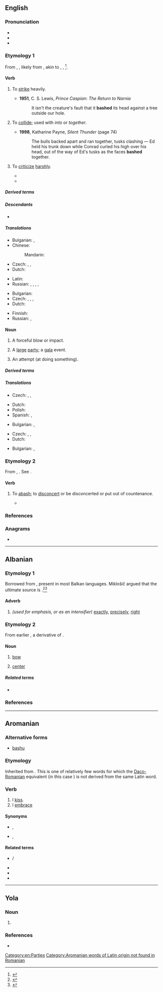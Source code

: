 {{also|Bash}}
==English==

===Pronunciation===
* {{IPA|en|/bæʃ/}}
* {{audio|en|En-au-bash.ogg|Audio (AU)}}
* {{rhymes|en|æʃ|s=1}}

===Etymology 1===
From {{inh|en|enm|*basshen}}, {{m|enm|*basken}}, likely from {{der|en|non|*baska|t=to strike}}, akin to {{cog|sv|basa|t=to baste, whip, lash, flog}}, {{cog|da|baske|t=to beat, strike, cudgel}}, {{cog|de|patschen|t=to slap}}<ref>{{R:ODS online|baske}}</ref>.

====Verb====
{{en-verb}}

# {{lb|en|informal}} To [[strike]] heavily.
#: {{ux|en|The thugs kept '''bashing''' the cowering victim.}}
#: {{ux|en|If the engine won't start, '''bash''' it with this hammer.}}
#* '''1951''', C. S. Lewis, ''Prince Caspian: The Return to Narnia''
#*: It isn't the creature's fault that it '''bashed''' its head against a tree outside our hole.
# {{lb|en|informal}} To [[collide]]; used with ''into'' or ''together''.
#: {{ux|en|Don't '''bash''' into me with that shopping trolley.}}
#* '''1998''', Katharine Payne, ‎''Silent Thunder'' (page 74)
#*: The bulls backed apart and ran together, tusks clashing — Ed held his trunk down while Conrad curled his high over his head, out of the way of Ed's tusks as the faces '''bashed''' together.
# {{lb|en|transitive|informal}} To [[criticize]] [[harsh]]ly.
#: {{ux|en|He '''bashed''' my ideas.}}
#* {{quote-book|en|year=1994|last=Nixon|first=Richard|authorlink=Richard Nixon|chapter=America Beyond Peace|title=Beyond Peace|url=https://archive.org/details/beyondpeace00nixo/|location=New York|publisher={{w|Random House}}|ISBN=0-679-43323-6|page=236|pageurl=https://archive.org/details/beyondpeace00nixo/page/236/|text=The entertainment industry, the artistic community, and much of the educational establishment, which so profoundly influence American culture, relentlessly assault religion, promote promiscuity, encourage illegitimacy, and '''bash''' America.}}
#* {{quote-web|en|url=http://www.theguardian.com/commentisfree/2020/feb/16/labour-should-stop-demonising-the-rich-most-britons-like-them|title=Politicians should stop bashing the rich… most of us just don’t agree|author=Sonia Sodha|date=2020-02-16|work=The Observer|passage=This is consistent with new research about to be published by Tax Justice UK that found that, when making the case for a more progressive tax system, '''bashing''' the wealthy resonated far less well with voters than specific arguments about closing loopholes and increasing particular taxes.}}

=====Derived terms=====
{{der2|en|bash the bishop|bash about|bash in|bash into shape|bash out|bash up|gay bash|gay-bash|trans bash|trans-bash}}

=====Descendants=====
* {{desc|de|bashen|bor=1}}

=====Translations=====
{{trans-top|to strike}}
* Bulgarian: {{t+|bg|фрасвам}}, {{t+|bg|удрям}}
* Chinese:
*: Mandarin: {{t+|cmn|揍|tr=zòu|sc=Hani}}
* Czech: {{t+|cs|udeřit|pf}}, {{t|cs|praštit|pf}}, {{t|cs|třísknout|pf}}
* Dutch: {{t+|nl|neerslagen}}
{{trans-mid}}
* Latin: {{t|la|cudere}}
* Russian: {{t+|ru|колоти́ть|impf}}, {{t+|ru|поколоти́ть|pf}}, {{t+|ru|бить|impf}}, {{t+|ru|поби́ть|pf}}, {{t+|ru|изби́ть|pf}}
{{trans-bottom}}

{{trans-see|collide}}

{{trans-top|to criticize}}
* Bulgarian: {{t+|bg|критикувам}}
* Czech: {{t+|cs|kritizovat|impf}}, {{t+|cs|zkritizovat|pf}}, {{t|cs|ztrhat|pf}}, {{t|cs|zdrbat|pf}}
* Dutch: {{t+|nl|kritiseren}}
{{trans-mid}}
* Finnish: {{t+|fi|mollata}}
* Russian: {{t+|ru|критикова́ть|impf}}, {{t+|ru|раскритикова́ть|pf}}
{{trans-bottom}}

====Noun====
{{en-noun}}

# {{lb|en|informal}} A forceful blow or impact.
#: {{ux|en|He got a '''bash''' on the head.}}
# {{lb|en|informal}} A [[large]] [[party]]; a [[gala]] event.
#: {{ux|en|They had a big '''bash''' to celebrate their tenth anniversary.}}
# {{lb|en|UK|informal|often in the phrase 'have a bash'}} An attempt (at doing something).
#: {{ux|en|I'm not sure I'll be any good at this, but let me have a '''bash'''.}}
#: {{ux|en|This was my first '''bash''' at [[macramé]], so I'm quite pleased with how it's turned out.}}
#: {{coi|en|give something a '''bash'''}}

=====Derived terms=====
{{der2|en|basher|bashment|on the bash|megabash|beer bash|bash and grab}}

=====Translations=====
{{trans-top|gala}}
* Czech: {{t+|cs|raut|m}}, {{t+|cs|recepce|f}}, {{t+|cs|banket|m}}
{{trans-mid}}
* Dutch: {{t|nl|gala bal|n}}
* Polish: {{t+|pl|biba|f}}
* Spanish: {{t+|es|juerga|f}}, {{t+|es|joda|f}}
{{trans-bottom}}

{{trans-top|an attack}}
* Bulgarian: {{t|bg|фрасване|n}}, {{t|bg|[[юмрук|юмручен]] [[удар]]|m}}
{{trans-mid}}
* Czech: {{t+|cs|rána|f}}, {{t|cs|šupa|f}}, {{t+|cs|pecka|f}}
* Dutch: {{t+|nl|neerslagen|n}}
{{trans-bottom}}

{{checktrans-top|gala}}
* Bulgarian: {{t|bg|фрасване|n}}, {{t|bg|[[юмрук|юмручен]] [[удар]]|m}}
{{trans-mid}}
{{trans-bottom}}

===Etymology 2===
From {{inh|en|enm|baschen}}, {{m|ang|baissen}}. See {{m|en|abash}}.

====Verb====
{{en-verb}}

# {{lb|en|obsolete|transitive}} To [[abash]]; to [[disconcert]] or be disconcerted or put out of countenance.
#* {{RQ:Spenser Faerie Queene|book=II|canto=IV|stanza=37|passage=His countenance was bold and '''bashed''' not.}}

{{Webster 1913}}

===References===
<references/>

===Anagrams===
* {{anagrams|en|a=abhs|AHBs|Bahs|HABs|HBAs|Habs|bahs|habs|shab}}

[[Category:en:Parties]]

----

==Albanian==

===Etymology 1===
Borrowed from {{bor|sq|sh|baš||exactly, just, right}}, present in most Balkan languages. Miklošič argued that the ultimate source is {{der|sq|tr|baş||head, leader}}.<ref>{{R:sq:Topalli|page=181}}</ref><ref>{{R:sq:Omari|page=97}}</ref>

====Adverb====
{{sq-adv|m|}}

# ''(used for emphasis, or as an intensifier)'' [[exactly]], [[precisely]], [[right]]

===Etymology 2===
From earlier {{m|sq|*balsha}}, a derivative of {{m|sq|ballë}}.

====Noun====
{{sq-noun|m|bashë|bashi|bashët}}

# {{lb|sq|nautical}} [[bow]] {{qualifier|of ship}}
# [[center]] {{qualifier|of room or chamber}}

=====Related terms=====
* {{l|sq|ballë}}

===References===
<references/>

----

==Aromanian==

===Alternative forms===
* [[bashu]]

===Etymology===
Inherited from {{inh|rup|la|bāsiō||I [[kiss]]}}. This is one of relatively few words for which the [[Daco-Romanian]] equivalent (in this case {{m|ro|săruta}}) is not derived from the same Latin word.

===Verb===
{{head|rup|verb|past participle|bãshatã}}

# I [[kiss]].
# I [[embrace]]

====Synonyms====
* {{sense|kiss}} {{l|rup|hiritsescu}}, {{l|rup|gugustedz}}
* {{sense|embrace}} {{l|rup|ambrãtsitedz}}, {{l|rup|ambrats}}

====Related terms====
* {{l|rup|bãshari}} / {{l|rup|bãshare}}
* {{l|rup|bãshat}}
* {{l|rup|dizbash}}
* {{l|rup|spribash}}

[[Category:Aromanian words of Latin origin not found in Romanian]]

----

==Yola==

===Noun===
{{head|yol|noun}}
# {{alternative form of|yol|baush}}

===References===
* {{R:Poole 1867|page=25}}